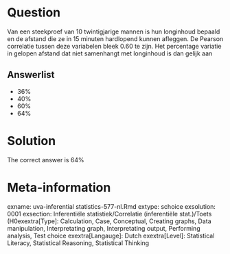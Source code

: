 Question
========

Van een steekproef van 10 twintigjarige mannen is hun longinhoud bepaald en de afstand die ze in 15 minuten hardlopend kunnen afleggen. De Pearson correlatie tussen deze variabelen bleek 0.60 te zijn. Het percentage variatie in gelopen afstand dat niet samenhangt met longinhoud is dan gelijk aan 

Answerlist
----------
* 36%
* 40%
* 60%
* 64%

Solution
========

The correct answer is  64% 

Meta-information
================
exname: uva-inferential statistics-577-nl.Rmd 
extype: schoice 
exsolution: 0001 
exsection: Inferentiële statistiek/Correlatie (inferentiële stat.)/Toets (H0exextra[Type]: Calculation, Case, Conceptual, Creating graphs, Data manipulation, Interpretating graph, Interpretating output, Performing analysis, Test choice 
exextra[Langauge]: Dutch 
exextra[Level]: Statistical Literacy, Statistical Reasoning, Statistical Thinking 

